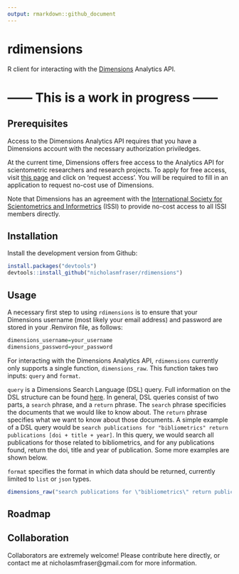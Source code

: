 ```yaml
---
output: rmarkdown::github_document
---
```


<!-- README.md is generated from README.Rmd. Please edit that file -->

# rdimensions

R client for interacting with the [Dimensions](https://www.dimensions.ai/) Analytics API.

# ------ This is a work in progress ------

## Prerequisites

Access to the Dimensions Analytics API requires that you have a Dimensions account with the necessary authorization priviledges.

At the current time, Dimensions offers free access to the Analytics API for scientometric researchers and research projects. To apply for free access, visit [this page](https://www.dimensions.ai/scientometric-research/) and click on 'request access'. You will be required to fill in an application to request no-cost use of Dimensions.

Note that Dimensions has an agreement with the [International Society for Scientometrics and Informetrics](http://issi-society.org/) (ISSI) to provide no-cost access to all ISSI members directly. 

## Installation

Install the development version from Github:

```r

install.packages("devtools")
devtools::install_github("nicholasmfraser/rdimensions")

```

## Usage

A necessary first step to using `rdimensions` is to ensure that your Dimensions username (most likely your email address) and password are stored in your .Renviron file, as follows:

```r
dimensions_username=your_username
dimensions_password=your_password
```

For interacting with the Dimensions Analytics API, `rdimensions` currently only supports a single function, `dimensions_raw`. This function takes two inputs: `query` and `format`.

`query` is a Dimensions Search Language (DSL) query. Full information on the DSL structure can be found [here](https://docs.dimensions.ai/dsl/). In general, DSL queries consist of two parts, a `search` phrase, and a `return` phrase. The `search` phrase specificies the documents that we would like to know about. The `return` phrase specifies what we want to know about those documents. A simple example of a DSL query would be `search publications for "bibliometrics" return publications [doi + title + year]`. In this query, we would search all publications for those related to bibliometrics, and for any publications found, return the doi, title and year of publication. Some more examples are shown below.

`format` specifies the format in which data should be returned, currently limited to `list` or `json` types.

```r

dimensions_raw("search publications for \"bibliometrics\" return publications [doi + title + year]")

```

## Roadmap

## Collaboration

Collaborators are extremely welcome! Please contribute here directly, or contact me at nicholasmfraser@gmail.com for more information.
